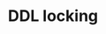 ---
navTitle: DDL locking
title: DDL locking
redirects:
  - /pgd/latest/bdr/column-level-conflicts/
---